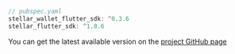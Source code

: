
<CodeExample>

```dart
// pubspec.yaml
stellar_wallet_flutter_sdk: ^0.3.6
stellar_flutter_sdk: ^1.8.6
```

</CodeExample>

You can get the latest available version on the [project GitHub page](https://github.com/Soneso/stellar_wallet_flutter_sdk)
